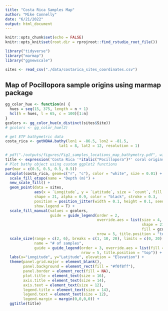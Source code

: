 ```yaml
---
title: "Costa Rica Samples Map"
author: "Mike Connelly"
date: "6/21/2022"
output: html_document
---
```


```r
knitr::opts_chunk$set(echo = FALSE)
knitr::opts_knit$set(root.dir = rprojroot::find_rstudio_root_file())
```

```r
library("tidyverse")
library("marmap")
library("ggnewscale")
```

```r
sites <- read_csv("./data/costarica_sites_coordinates.csv")
```

## Map of Pocillopora sample origins using marmap package
```r
gg_color_hue <- function(n) {
  hues = seq(15, 375, length = n + 1)
  hcl(h = hues, l = 65, c = 100)[1:n]
}
gcolors <- gg_color_hue(n_distinct(sites$Site))
# gcolors <- gg_color_hue(2)
```
```r
# get ETP bathymetric data
costa_rica <- getNOAA.bathy(lon1 = -86.5, lon2 = -81.5,
                        lat1 = 8, lat2 = 12, resolution = 1)
```
```r
# pdf("./outputs/figures/Fig1_samples_locations_map_bathymetry.pdf", width = 8, height = 6)
title <- expression('Costa Rica '*italic("Pocillopora")*' coral origins')
# Plot bathy object using custom ggplot2 functions
par(mar = c(0.5, 0.5, 0.5, 0.5))
autoplot(costa_rica, geom=c("r", "c"), color = "white", size = 0.01) + 
  scale_fill_etopo(name = "Depth (m)") + 
  new_scale_fill() +
  geom_point(data = sites,
             aes(x = `Longitude`, y = `Latitude`, size = `count`, fill = `Site`),
             shape = 21, alpha = 0.9, color = "black", stroke = 0.3,
             position = position_jitter(width = 0.1, height = 0.1, seed = 3),
             show.legend = T) +
  scale_fill_manual(values = gcolors,
                    guide = guide_legend(order = 2,
                                         override.aes = list(size = 4,
                                                             shape = 21, 
                                                             fill = gcolors),
                                         nrow = 5, title.position = "top")) +
  scale_size(range = c(2, 6), breaks = c(1, 10, 20), limits = c(0, 20),
             name = "# of samples",
             guide = guide_legend(order = 3, override.aes = list(fill = "black"),
                                  nrow = 5, title.position = "top")) +
  labs(x="Longitude", y="Latitude", elevation = "Elevation") +
  theme(panel.grid.major = element_blank(),
        panel.background = element_rect(fill = "#f0f8ff"),
        panel.border = element_rect(fill = NA),
        plot.title = element_text(size = 16),
        axis.title = element_text(size = 14), 
        axis.text = element_text(size = 12),
        legend.title = element_text(size = 14),
        legend.text = element_text(size = 12),
        legend.margin = margin(0,0,0,0)) +
  ggtitle(title)
```
